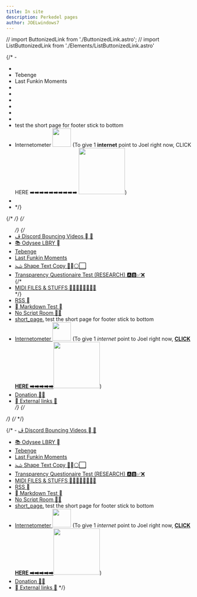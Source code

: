 ```yaml
---
title: In site 
description: Perkedel pages
author: JOELwindows7
---
```

// import ButtonizedLink from './ButtonizedLink.astro';
// import ListButtonizedLink from './Elements/ListButtonizedLink.astro'

{/* - <ButtonizedLink content="&#xfb6e; Discord Bouncing Videos &#xf03d; 🏀" href="discord_bouncing_videos"/>
- <ButtonizedLink content="📚 Odysee LBRY &#xf03d;" href="odysee"/>
- <ButtonizedLink href="tebenge">Tebenge <TebengeGuy/> <TebengeBullet/> <TebengeBullet/> <TebengeBullet/> <TebengeBullet/> <TebengeBullet/> </ButtonizedLink>
- <ButtonizedLink href="last_funkin_moments">Last Funkin Moments <LFMSymbol/></ButtonizedLink>
- <ButtonizedLink content="&#xfd2f; Shape Text Copy 🔷&#xf069;⚪⬜" href="shapeTextCopy"/>
- <ButtonizedLink content="Transparency Questionaire Test (RESEARCH) 🅰️🅱️✅❌" href="transparency_questionaire_test"/>
- <ButtonizedLink content="MIDI FILES & STUFFS 🎹🎹🎹🎹🎹🎹🎹🎹" href="midi"/>
- <ButtonizedLink content="RSS &#xf09e;" href="rss"/>
- <ButtonizedLink content="&#xe73e; Markdown Test &#xe609;" href="test_md"/>
- <ButtonizedLink content="No Script Room 🚫📜" href="/no_script"/>
- <ButtonizedLink content="short_page." href="short_page"/> test the short page for footer stick to bottom
- <ButtonizedLink href="internetometer">Internetometer <Image alt="" src="http://internetometer.com/imagesmall/42554.png" width="50px"/></ButtonizedLink> (To give 1 **internet** point to Joel right now, <ButtonizedLink target="_blank" rel="noopener noreferrer" href='http://internetometer.com/give/42554' >CLICK HERE ➡️➡️➡️➡️➡️➡️➡️➡️➡️➡️ <Image alt="" src='http://internetometer.com/image/42554.png' width="125px"/></ButtonizedLink>)
- <ButtonizedLink content="Donation 🤑💸" href="donate"/>
- <ButtonizedLink content="&#xf7a8; External links 🚪" href="external_links"/> */}

{/* <ListButtonizedLink> */}
{/* <ul class="ListNoStyle ListSeparateChildrenABit ButtonizeListChildrenLinks"> */}
    {/* <li><a href="discord_bouncing_videos">&#xfb6e; Discord Bouncing Videos &#xf03d; 🏀</a></li>
    <li><a href="odysee">📚 Odysee LBRY &#xf03d;</a></li>
    <li><a href="tebenge">Tebenge <TebengeGuy/> <TebengeBullet/> <TebengeBullet/> <TebengeBullet/> <TebengeBullet/> <TebengeBullet/></a></li>
    <li><a href="last_funkin_moments">Last Funkin Moments <LFMSymbol/></a></li>
    <li><a href="shapeTextCopy">&#xfd2f; Shape Text Copy 🔷&#xf069;⚪⬜</a></li>
    <li><a href="transparency_questionaire_test">Transparency Questionaire Test (RESEARCH) 🅰️🅱️✅❌ </a></li>
    {/* <li><a href="midi"> MIDI FILES & STUFFS 🎹🎹🎹🎹🎹🎹🎹🎹 </a></li> */}
    <li><a href="rss">RSS &#xf09e;</a></li>
    <li><a href="test_md">&#xe73e; Markdown Test &#xe609;</a></li>
    <li><a href="/no_script">No Script Room 🚫📜</a></li>
    <li><a href="short_page">short_page.</a> test the short page for footer stick to bottom</li>
    <li><a href="internetometer">Internetometer <Image src="http://internetometer.com/imagesmall/42554.png" width="50px"/></a> (To give 1 <i>internet</i> point to Joel right now, <a target="_blank" rel="noopener noreferrer" href='http://internetometer.com/give/42554'><b>CLICK HERE ➡️➡️➡️➡️➡️</b></a><a target="_blank" rel="noopener noreferrer" href='http://internetometer.com/give/42554'><Image src='http://internetometer.com/image/42554.png' width="125px"/></a>)</li>
    <li><a href="donate">Donation 🤑💸</a></li>
    <li><a href="external_links">&#xf7a8; External links 🚪</a></li> */}
{/* </ul> */}
{/* </ListButtonizedLink> */}

{/* - <a href="discord_bouncing_videos">&#xfb6e; Discord Bouncing Videos &#xf03d; 🏀</a>
- <a href="odysee">📚 Odysee LBRY &#xf03d;</a>
- <a href="tebenge">Tebenge <TebengeGuy/> <TebengeBullet/> <TebengeBullet/> <TebengeBullet/> <TebengeBullet/> <TebengeBullet/></a>
- <a href="last_funkin_moments">Last Funkin Moments <LFMSymbol/></a>
- <a href="shapeTextCopy">&#xfd2f; Shape Text Copy 🔷&#xf069;⚪⬜</a>
- <a href="transparency_questionaire_test">Transparency Questionaire Test (RESEARCH) 🅰️🅱️✅❌ </a>
- <a href="midi"> MIDI FILES & STUFFS 🎹🎹🎹🎹🎹🎹🎹🎹 </a>
- <a href="rss">RSS &#xf09e;</a>
- <a href="test_md">&#xe73e; Markdown Test &#xe609;</a>
- <a href="/no_script">No Script Room 🚫📜</a>
- <a href="short_page">short_page.</a> test the short page for footer stick to bottom
- <a href="internetometer">Internetometer <Image src="http://internetometer.com/imagesmall/42554.png" width="50px"/></a> (To give 1 <i>internet</i> point to Joel right now, <a target="_blank" rel="noopener noreferrer" href='http://internetometer.com/give/42554'><b>CLICK HERE ➡️➡️➡️➡️➡️</b></a><a target="_blank" rel="noopener noreferrer" href='http://internetometer.com/give/42554'><Image src='http://internetometer.com/image/42554.png' width="125px"/></a>)
- <a href="donate">Donation 🤑💸</a>
- <a href="external_links">&#xf7a8; External links 🚪</a> */}
